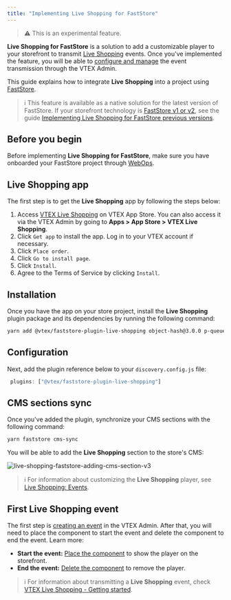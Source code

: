 ```yaml
---
title: "Implementing Live Shopping for FastStore"
---
```


>⚠️ This is an experimental feature.

**Live Shopping for FastStore** is a solution to add a customizable player to your storefront to transmit [Live Shopping](https://help.vtex.com/en/tracks/vtex-live-shopping-getting-started--3eCHNCIx8XhZOSmX0sQT3U) events. Once you've implemented the feature, you will be able to [configure and manage](https://help.vtex.com/en/tracks/vtex-live-shopping-getting-started--3eCHNCIx8XhZOSmX0sQT3U/125yr6jAfwiiz84JP4ppfO) the event transmission through the VTEX Admin.

This guide explains how to integrate **Live Shopping** into a project using [FastStore](https://developers.vtex.com/docs/guides/faststore).

>ℹ️ This feature is available as a native solution for the latest version of FastStore. If your storefront technology is [FastStore v1 or v2](https://developers.vtex.com/docs/guides/faststore/getting-started-faststore-versions-and-support-levels), see the guide [Implementing Live Shopping for FastStore previous versions](https://developers.vtex.com/docs/guides/faststore/storefront-features-implementing-live-shopping-for-faststore-previous-versions).

## Before you begin

Before implementing **Live Shopping for FastStore**, make sure you have onboarded your FastStore project through [WebOps](https://developers.vtex.com/docs/guides/faststore/1-onboarding-overview).

## Live Shopping app

The first step is to get the **Live Shopping** app by following the steps below:

1. Access [VTEX Live Shopping](https://apps.vtex.com/vtexventures-livestreaming/p) on VTEX App Store. You can also access it via the VTEX Admin by going to **Apps > App Store > VTEX Live Shopping**.
2. Click `Get app` to install the app. Log in to your VTEX account if necessary.
3. Click `Place order`.
4. Click `Go to install page`.
5. Click `Install`.
6. Agree to the Terms of Service by clicking `Install`.

## Installation

Once you have the app on your store project, install the **Live Shopping** plugin package and its dependencies by running the following command:

```bash
yarn add @vtex/faststore-plugin-live-shopping object-hash@3.0.0 p-queue@8.1.0
```

## Configuration

Next, add the plugin reference below to your `discovery.config.js` file:

```javascript
 plugins: ["@vtex/faststore-plugin-live-shopping"]
```	

## CMS sections sync

Once you've added the plugin, synchronize your CMS sections with the following command:

```bash	
yarn faststore cms-sync
```

You will be able to add the **Live Shopping** section to the store's CMS:

![live-shopping-faststore-adding-cms-section-v3](https://raw.githubusercontent.com/vtexdocs/dev-portal-content/refs/heads/main/images/live-shopping-faststore-adding-cms-section-v3.png)

>ℹ️ For information about customizing the **Live Shopping** player, see [Live Shopping: Events](https://help.vtex.com/en/tutorial/live-shopping-events--6aGLiqoKG1UoS30f3FFWch#customizing-the-live-shopping-video-player).


## First Live Shopping event

The first step is [creating an event](https://help.vtex.com/en/tracks/vtex-live-shopping-getting-started--3eCHNCIx8XhZOSmX0sQT3U/5WLXGbOSFmxN7QlzOnfGrv) in the VTEX Admin. After that, you will need to place the component to start the event and delete the component to end the event. Learn more:

* **Start the event:** [Place the component](https://help.vtex.com/en/tracks/vtex-live-shopping-getting-started--3eCHNCIx8XhZOSmX0sQT3U/4r5uk6XHxdYlOGMr11GFWR) to show the player on the storefront.
* **End the event:** [Delete the component](https://help.vtex.com/en/tracks/vtex-live-shopping-getting-started--3eCHNCIx8XhZOSmX0sQT3U/7e3bP6LjFgxXC210jSpl59) to remove the player.

>ℹ️ For information about transmitting a **Live Shopping** event, check [VTEX Live Shopping - Getting started](https://help.vtex.com/en/tracks/vtex-live-shopping-getting-started--3eCHNCIx8XhZOSmX0sQT3U/17HV0OAaCIB46tW9O1rVEJ).

